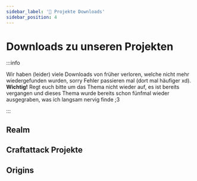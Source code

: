 ```yaml
---
sidebar_label: '🎉 Projekte Downloads'
sidebar_position: 4
---
```



# Downloads zu unseren Projekten

:::info

Wir haben (leider) viele Downloads von früher verloren, welche nicht mehr wiedergefunden wurden, sorry Fehler passieren mal (dort mal häufiger xd). **Wichtig!** Regt euch bitte um das Thema nicht wieder auf, es ist bereits vergangen und dieses Thema wurde bereits schon fünfmal wieder ausgegraben, was ich langsam nervig finde ;3

:::



## Realm

<PlaygroundCardsRow />


## Craftattack Projekte

<PlaygroundCardsRows />


## Origins

<OriginsDownloadRow />
